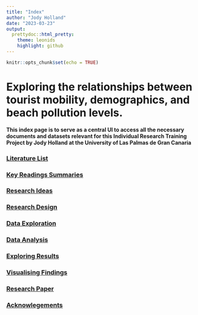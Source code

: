 ```yaml
---
title: "Index"
author: "Jody Holland"
date: "2023-03-23"
output:
  prettydoc::html_pretty:
    theme: leonids
    highlight: github
---
```


```r
knitr::opts_chunk$set(echo = TRUE)
```

# Exploring the relationships between tourist mobility, demographics, and beach pollution levels.

**This index page is to serve as a central UI to access all the necessary documents and datasets relevant for this Individual Research Training Project by Jody Holland at the University of Las Palmas de Gran Canaria**

### [**Literature List**](lit.html)
### [**Key Readings Summaries**](summaries.html)
### [**Research Ideas**](ideas.html)
### [**Research Design**](design.html)
### [**Data Exploration**](exploration.html)
### [**Data Analysis**](analysis.html)
### [**Exploring Results**](results.html)
### [**Visualising Findings**](findings.html)
### [**Research Paper**](paper.html)
### [**Acknowlegements**](ack.html)
